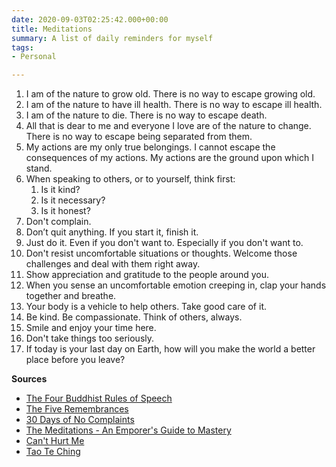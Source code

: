 ```yaml
---
date: 2020-09-03T02:25:42.000+00:00
title: Meditations
summary: A list of daily reminders for myself
tags:
- Personal

---
```

 1. I am of the nature to grow old. There is no way to escape growing old.
 2. I am of the nature to have ill health. There is no way to escape ill health.
 3. I am of the nature to die. There is no way to escape death.
 4. All that is dear to me and everyone I love are of the nature to change. There is no way to escape being separated from them.
 5. My actions are my only true belongings. I cannot escape the consequences of my actions. My actions are the ground upon which I stand.
 6. When speaking to others, or to yourself, think first:
    1. Is it kind?
    2. Is it necessary?
    3. Is it honest?
 7. Don't complain.
 8. Don’t quit anything. If you start it, finish it.
 9. Just do it. Even if you don't want to. Especially if you don't want to.
10. Don't resist uncomfortable situations or thoughts. Welcome those challenges and deal with them right away.
11. Show appreciation and gratitude to the people around you.
12. When you sense an uncomfortable emotion creeping in, clap your hands together and breathe.
13. Your body is a vehicle to help others. Take good care of it.
14. Be kind. Be compassionate. Think of others, always.
15. Smile and enjoy your time here.
16. Don't take things too seriously.
17. If today is your last day on Earth, how will you make the world a better place before you leave?

**Sources**

* [The Four Buddhist Rules of Speech](https://urbanyogaphx.com/satya-the-four-buddhist-rules-of-speech/)
* [The Five Remembrances](https://www.yogajournal.com/meditation/embrace-reality)
* [30 Days of No Complaints](https://www.headspace.com/blog/2017/01/25/30-days-of-no-complaints/)
* [The Meditations - An Emporer's Guide to Mastery](https://www.audible.com/pd/The-Meditations-An-Emperors-Guide-to-Mastery-Audiobook/B077W74WYK)
* [Can't Hurt Me](https://www.audible.com/pd/Cant-Hurt-Me-Audiobook/B07KKMNZCH)
* [Tao Te Ching](https://www.amazon.com/Tao-Te-Ching-Perennial-Classics/dp/0061142662)